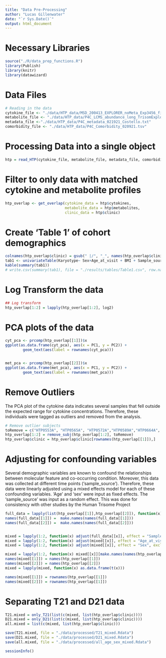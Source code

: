 ```yaml
---
title: "Data Pre-Processing"
author: "Lucas Gillenwater"
date: "`r Sys.Date()`"
output: html_document
---
```



# Necessary Libraries
```r
source("./R/data_prep_functions.R")
library(Publish)
library(knitr)
library(datawizard)
```
# Data Files

```r
# Reading in the data
cytokine_file <- "./data/HTP_data/MSD_200413_EXPLORER_noMeta_Exp3456_firstPIDsampleOnly_meansOnly_FINAL_JRS_v5.tsv"
metabolite_file <- "./data/HTP_data/P4C_LCMS_abundance_long_TrisomExplorer_08092020.tsv"
metadata_file <-"./data/HTP_data/P4C_metadata_021921_Costello.txt"
comorbidity_file <- "./data/HTP_data/P4C_Comorbidity_020921.tsv"
```

# Processing Data into a single object 

``` r
htp = read_HTP(cytokine_file, metabolite_file, metadata_file, comorbidity_file)

```

# Filter to only data with matched cytokine and metabolite profiles

``` r
htp_overlap <- get_overlap(cytokine_data = htp$cytokines,
						   metabolite_data = htp$metabolites, 
						   clinic_data = htp$clinic)
```

# Create 'Table 1' of cohort demographics
```r

colnames(htp_overlap$clinic) = gsub(" |/", "_", names(htp_overlap$clinic))
tab1 <- univariateTable(Karyotype~ Sex+Age_at_visit + BMI + Sample_source   +Anxiety+Any_autoimmune_skin_condition+Any_congenital_heart_defect+Any_hearing_loss_condition+ Any_hypothyroidism+Any_seizure_history+Any_sleep_apnea+                Asthma_reactive_airway_disease +Celiac_disease+Depression+ Frequent_Recurrent_pneumonia+Obesity+Recurrent_otitis_media  , htp_overlap$clinic)
kable(summary(tab1))
# write.csv(summary(tab1), file = "./results/tables/Table1.csv", row.names = F) ## For initial writing, but afterwards this is updated in format for the publication. No need to update again. 

```
# Log Transform the data
``` r
## Log transform
htp_overlap[1:2] = lapply(htp_overlap[1:2], log2)


```
# PCA plots of the data

``` r

cyt_pca <- prcomp(htp_overlap[[1]])$x
ggplot(as.data.frame(cyt_pca), aes(x = PC1, y = PC2)) +
        geom_text(aes(label = rownames(cyt_pca)))


met_pca <- prcomp(htp_overlap[[2]])$x
ggplot(as.data.frame(met_pca), aes(x = PC1, y = PC2)) +
        geom_text(aes(label = rownames(met_pca)))

```

# Remove Outliers
The PCA plot of the cytokine data indicates several samples that fell outside the expected range for cytokine concentrations. Therefore, these individuals were tagged as outliers and removed from the analysis. 

``` r

# Remove outlier subjects
toRemove = c("HTP0553A", "HTP0565A", "HTP0572A","HTP0589A","HTP0664A", "HTP0555B")
htp_overlap[1:2] = remove_subj(htp_overlap[1:2], toRemove)
htp_overlap$clinic = htp_overlap$clinic[rownames(htp_overlap[[1]]),]


```

# Adjusting for confounding variables
Several demographic variables are known to confound the relationships between molecular feature and co-occurring condition. Moreover, this data was collected at different time points ('sample_source'). Therefore, these data were linearly adjusted using a mixed effects model for each of these confounding variables. 'Age' and 'sex' were input as fixed effects. The 'sample_source' was input as a random effect. This was done for consistency with other studies by the Human Trisome Project

``` r

full_data = lapply(list(htp_overlap[[1]],htp_overlap[[2]]), function(x) merge(x,htp_overlap$clinic, by.x = 0, by.y = "LabID"))
names(full_data[[1]]) =  make.names(names(full_data[[1]]))
names(full_data[[2]]) =  make.names(names(full_data[[2]]))


mixed = lapply(1:2, function(x) adjust(full_data[[x]], effect = "Sample_source", exclude = c("Row.names", make.names(names(htp_overlap$clinic))), multilevel = T, keep_intercept = TRUE))
mixed = lapply(1:2, function(x) adjust(mixed[[x]], effect = "Age_at_visit", exclude = c("Row.names", make.names(names(htp_overlap$clinic))), keep_intercept = TRUE))
mixed = lapply(1:2, function(x) adjust(mixed[[x]], effect = "Sex", exclude = c("Row.names", make.names(names(htp_overlap$clinic))), keep_intercept = TRUE))

mixed = lapply(1:2, function(x) mixed[[x]][make.names(names(htp_overlap[[x]]))])
names(mixed[[1]]) = names(htp_overlap[[1]])
names(mixed[[2]]) = names(htp_overlap[[2]])
mixed = lapply(mixed, function(x) as.data.frame(t(x)))

names(mixed[[1]]) = rownames(htp_overlap[[1]])
names(mixed[[2]]) = rownames(htp_overlap[[1]])

```
# Separating T21 and D21 data
``` r
T21.mixed = only_T21(list(c(mixed, list(htp_overlap$clinic))))
D21.mixed = only_D21(list(c(mixed, list(htp_overlap$clinic))))
all.mixed = list(c(mixed, list(htp_overlap$clinic)))

save(T21.mixed, file = "./data/processed/T21_mixed.Rdata")
save(D21.mixed, file = "./data/processed/D21_mixed.Rdata")
save(all.mixed, file = "./data/processed/all_age_sex_mixed.Rdata")

```


```r
sessionInfo()
```

